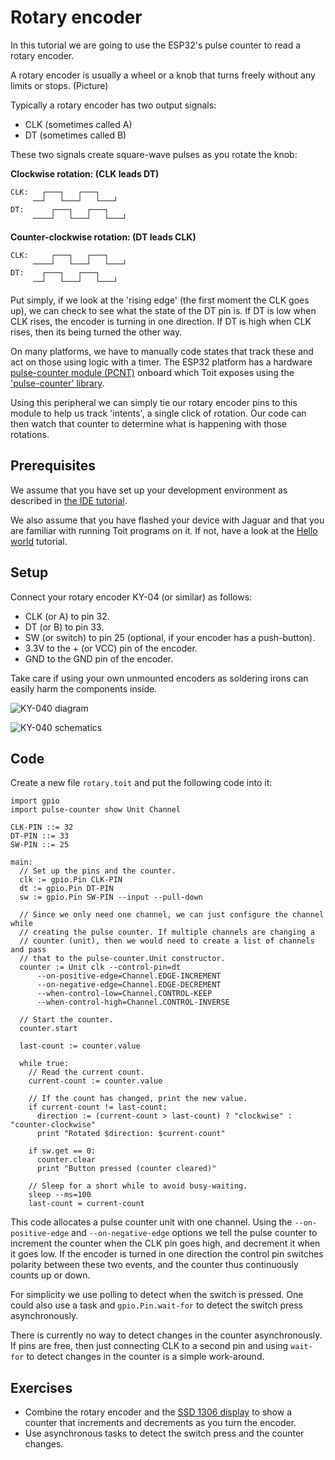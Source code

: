 
# Rotary encoder

In this tutorial we are going to use the ESP32's pulse counter to read a rotary encoder.

A rotary encoder is usually a wheel or a knob that turns freely without any limits or stops.
 (Picture)

Typically a rotary encoder has two output signals:
- CLK (sometimes called A)
- DT (sometimes called B)

These two signals create square-wave pulses as you rotate the knob:

**Clockwise rotation:  (CLK leads DT)**
```
CLK:   ┌───┐   ┌───┐
     ──┘   └───┘   └───┘
DT:      ┌───┐   ┌───┐
     ────┘   └───┘   └───┘
```

**Counter-clockwise rotation:  (DT leads CLK)**
```
CLK:     ┌───┐   ┌───┐
     ────┘   └───┘   └───┘
DT:    ┌───┐   ┌───┐
     ──┘   └───┘   └───┘
```

Put simply, if we look at the 'rising edge' (the first moment the CLK goes up), we can check to
see what the state of the DT pin is. If DT is low when CLK rises, the encoder is turning in one
direction. If DT is high when CLK rises, then its being turned the other way.

On many platforms, we have to manually code states that track these and act on those using logic
with a timer. The ESP32 platform has a hardware
[pulse-counter module (PCNT)](https://docs.espressif.com/projects/esp-idf/en/stable/esp32/api-reference/peripherals/pcnt.html)
onboard which Toit exposes using the ['pulse-counter' library](https://libs.toit.io/pulse-counter/library-summary).

Using this peripheral we can simply tie our rotary encoder pins to this module to help us track 'intents', a
single click of rotation. Our code can then watch that counter to determine what is happening
with those rotations.

## Prerequisites

We assume that you have set up your development environment as described
in [the IDE tutorial](../../setup/ide).

We also assume that you have flashed your device with Jaguar and that
you are familiar with running Toit programs on it.
If not, have a look at the [Hello world](../../setup/firstprogram) tutorial.

## Setup

Connect your rotary encoder KY-04 (or similar) as follows:

- CLK (or A) to pin 32.
- DT (or B) to pin 33.
- SW (or switch) to pin 25 (optional, if your encoder has a push-button).
- 3.3V to the + (or VCC) pin of the encoder.
- GND to the GND pin of the encoder.

Take care if using your own unmounted encoders as soldering irons can easily harm the
components inside.

<img
  src={RotaryDiagram}
  alt="KY-040 diagram"
/>

<img
  src={RotarySchematics}
  alt="KY-040 schematics"
/>

## Code

Create a new file `rotary.toit` and put the following code into it:

```toit
import gpio
import pulse-counter show Unit Channel

CLK-PIN ::= 32
DT-PIN ::= 33
SW-PIN ::= 25

main:
  // Set up the pins and the counter.
  clk := gpio.Pin CLK-PIN
  dt := gpio.Pin DT-PIN
  sw := gpio.Pin SW-PIN --input --pull-down

  // Since we only need one channel, we can just configure the channel while
  // creating the pulse counter. If multiple channels are changing a
  // counter (unit), then we would need to create a list of channels and pass
  // that to the pulse-counter.Unit constructor.
  counter := Unit clk --control-pin=dt
      --on-positive-edge=Channel.EDGE-INCREMENT
      --on-negative-edge=Channel.EDGE-DECREMENT
      --when-control-low=Channel.CONTROL-KEEP
      --when-control-high=Channel.CONTROL-INVERSE

  // Start the counter.
  counter.start

  last-count := counter.value

  while true:
    // Read the current count.
    current-count := counter.value

    // If the count has changed, print the new value.
    if current-count != last-count:
      direction := (current-count > last-count) ? "clockwise" : "counter-clockwise"
      print "Rotated $direction: $current-count"

    if sw.get == 0:
      counter.clear
      print "Button pressed (counter cleared)"

    // Sleep for a short while to avoid busy-waiting.
    sleep --ms=100
    last-count = current-count
```

This code allocates a pulse counter unit with one channel. Using the
`--on-positive-edge` and `--on-negative-edge` options we tell the pulse counter
to increment the counter when the CLK pin goes high, and decrement it when it
goes low. If the encoder is turned in one direction the control pin switches
polarity between these two events, and the counter thus continuously counts
up or down.

For simplicity we use polling to detect when the switch is pressed. One could
also use a task and `gpio.Pin.wait-for` to detect the switch press asynchronously.

There is currently no way to detect changes in the counter asynchronously. If
pins are free, then just connecting CLK to a second pin and using
`wait-for` to detect changes in the counter is a simple work-around.

## Exercises
- Combine the rotary encoder and the
  [SSD 1306 display](https://docs.toit.io/tutorials/hardware/ssd1306) to show a
  counter that increments and decrements as you turn the encoder.
- Use asynchronous tasks to detect the switch press and the counter changes.
